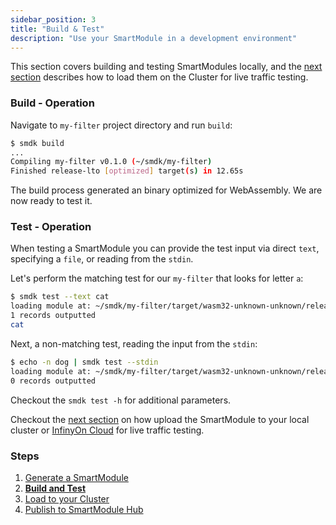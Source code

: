 ```yaml
---
sidebar_position: 3
title: "Build & Test"
description: "Use your SmartModule in a development environment"
---
```


This section covers building and testing SmartModules locally, and the [next section] describes how to load them on the Cluster for live traffic testing.


### Build - Operation

Navigate to `my-filter` project directory and run `build`:

```bash copy="fl"
$ smdk build
...
Compiling my-filter v0.1.0 (~/smdk/my-filter)
Finished release-lto [optimized] target(s) in 12.65s
```

The build process generated an binary optimized for WebAssembly. We are now ready to test it.

### Test - Operation

When testing a SmartModule you can provide the test input via direct `text`, specifying a `file`,
or reading from the `stdin`.

Let's perform the matching test for our `my-filter` that looks for letter `a`:

```bash copy="fl"
$ smdk test --text cat
loading module at: ~/smdk/my-filter/target/wasm32-unknown-unknown/release-lto/my_filter.wasm
1 records outputted
cat
```

Next, a non-matching test, reading the input from the `stdin`:

```bash copy="fl"
$ echo -n dog | smdk test --stdin
loading module at: ~/smdk/my-filter/target/wasm32-unknown-unknown/release-lto/my_filter.wasm
0 records outputted
```

Checkout the `smdk test -h` for additional parameters.

Checkout the [next section] on how upload the SmartModule to your local cluster or [InfinyOn Cloud] for live traffic testing.

### Steps

1. [Generate a SmartModule]
2. **[Build and Test]**
3. [Load to your Cluster]
4. [Publish to SmartModule Hub]

[next section]: load.mdx
[InfinyOn Cloud]: https://infinyon.cloud/

[Generate a SmartModule]: generate.mdx
[Build and Test]: build.mdx
[Load to your Cluster]: load.mdx
[Publish to SmartModule Hub]: publish.mdx